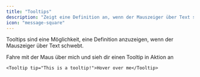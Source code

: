 ```yaml
---
title: "Tooltips"
description: "Zeigt eine Definition an, wenn der Mauszeiger über Text schwebt"
icon: "message-square"
---
```


Tooltips sind eine Möglichkeit, eine Definition anzuzeigen, wenn der Mauszeiger über Text schwebt.

<Tooltip tip="Dies ist ein Tooltip!">Fahre mit der Maus über mich</Tooltip> und sieh dir einen Tooltip in Aktion an

<RequestExample>

```mdx Tooltip Example
<Tooltip tip="This is a tooltip!">Hover over me</Tooltip>
```

</RequestExample>
